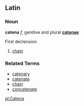 ==Latin==
===Noun===
'''catena''' ''f'', genitive and plural '''[[catenae]]'''

First declension

# [[chain]]

===Related Terms===
*[[catenary]]
*[[catenate]]
*[[chain]]
*[[concatenate]]

[[pl:Catena]]